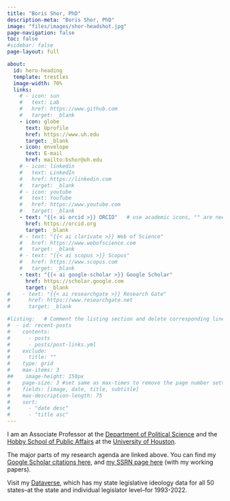 ```yaml
---
title: "Boris Shor, PhD"
description-meta: "Boris Shor, PhD"
image: "files/images/shor-headshot.jpg"
page-navigation: false
toc: false
#sidebar: false
page-layout: full

about:
  id: hero-heading
  template: trestles
  image-width: 70%
  links:
    # - icon: sun
    #   text: Lab
    #   href: https://www.github.com
    #   target: _blank
    - icon: globe
      text: Uprofile
      href: https://www.uh.edu
      target: _blank
    - icon: envelope
      text: E-mail
      href: mailto:bshor@uh.edu    
    # - icon: linkedin
    #   text: LinkedIn
    #   href: https://linkedin.com
    #   target: _blank
    # - icon: youtube
    #   text: YouTube
    #   href: https://www.youtube.com     
    #   target: _blank 
    - text: "{{< ai orcid >}} ORCID"   # use academic icons, "" are needed, you also need to install the fontawesome extension
      href: https://orcid.org
      target: _blank
    # - text: "{{< ai clarivate >}} Web of Science"
    #   href: https://www.webofscience.com  
    #   target: _blank
    # - text: "{{< ai scopus >}} Scopus"
    #   href: https://www.scopus.com
    #   target: _blank
    - text: "{{< ai google-scholar >}} Google Scholar"
      href: https://scholar.google.com
      target: _blank
#    - text: "{{< ai researchgate >}} Research Gate"
#      href: https://www.researchgate.net
#      target: _blank

#listing:   # Comment the listing section and delete corresponding lines in the index.qmd file to remove the recent posts
#  - id: recent-posts
#    contents: 
#      - posts
#      - posts/post-links.yml
#    exclude:
#      title: ""
#    type: grid
#    max-items: 3
##    image-height: 150px
#    page-size: 3 #set same as max-times to remove the page number setting
#    fields: [image, date, title, subtitle]
#    max-description-length: 75
#    sort: 
#      - "date desc"
#      - "title asc"
---
```


::: {#hero-heading}
I am an Associate Professor at the [Department of Political Science](http://www.uh.edu/class/political-science/) and the [Hobby School of Public Affairs](https://www.uh.edu/hobby/) at the [University of Houston](http://www.uh.edu/).

The major parts of my research agenda are linked above. You can find my [Google Scholar citations here](https://scholar.google.com/citations?hl=en&user=ShUul74AAAAJ), and [my SSRN page here](http://ssrn.com/author=858121) (with my working papers).

Visit my [Dataverse](https://dataverse.harvard.edu/dataverse/bshor), which has my state legislative ideology data for all 50 states–at the state and individual legislator level–for 1993-2022.

:::
